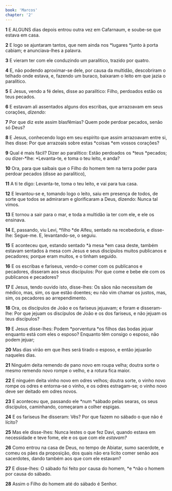 ```yaml
---
book: 'Marcos'
chapter: '2'
---
```


**1** E ALGUNS dias depois entrou outra vez em Cafarnaum, e soube-se que estava em casa.

**2** E logo se ajuntaram tantos, que nem ainda nos *lugares *junto à porta cabiam; e anunciava-lhes a palavra.

**3** E vieram ter com ele conduzindo um paralítico, trazido por quatro.

**4** E, não podendo aproximar-se dele, por causa da multidão, descobriram o telhado onde estava, e, fazendo um buraco, baixaram o leito em que jazia o paralítico.

**5** E Jesus, vendo a fé deles, disse ao paralítico: Filho, perdoados estão os teus pecados.

**6** E estavam ali assentados alguns dos escribas, que arrazoavam em seus corações, _dizendo:_

**7** Por que diz este assim blasfêmias? Quem pode perdoar pecados, senão só Deus?

**8** E Jesus, conhecendo logo em seu espírito que assim arrazoavam entre si, lhes disse: Por que arrazoais sobre estas *coisas *em vossos corações?

**9** Qual é mais fácil? Dizer ao paralítico: Estão perdoados os *teus *pecados; ou dizer-*lhe: *Levanta-te, e toma o teu leito, e anda?

**10** Ora, para que saibais que o Filho do homem tem na terra poder para perdoar pecados (disse ao paralítico),

**11** A ti te digo: Levanta-te, toma o teu leito, e vai para tua casa.

**12** E levantou-se e, tomando logo o leito, saiu em presença de todos, de sorte que todos se admiraram e glorificaram a Deus, dizendo: Nunca tal vimos.

**13** E tornou a sair para o mar, e toda a multidão ia ter com ele, e ele os ensinava.

**14** E, passando, viu Levi, *filho *de Alfeu, sentado na recebedoria, e disse-lhe: Segue-me. E, levantando-se, o seguiu.

**15** E aconteceu que, estando sentado *à mesa *em casa deste, também estavam sentados à mesa com Jesus e seus discípulos muitos publicanos e pecadores; porque eram muitos, e o tinham seguido.

**16** E os escribas e fariseus, vendo-o comer com os publicanos e pecadores, disseram aos seus discípulos: Por que come e bebe ele com os publicanos e pecadores?

**17** E Jesus, tendo ouvido isto, disse-lhes: Os sãos não necessitam de médico, mas, sim, os que estão doentes; eu não vim chamar os justos, mas, sim, os pecadores ao arrependimento.

**18** Ora, os discípulos de João e os fariseus jejuavam; e foram e disseram-lhe: Por que jejuam os discípulos de João e os dos fariseus, e não jejuam os teus discípulos?

**19** E Jesus disse-lhes: Podem *porventura *os filhos das bodas jejuar enquanto está com eles o esposo? Enquanto têm consigo o esposo, não podem jejuar;

**20** Mas dias virão em que lhes será tirado o esposo, e então jejuarão naqueles dias.

**21** Ninguém deita remendo de pano novo em roupa velha; doutra sorte o mesmo remendo novo rompe o velho, e a rotura fica maior.

**22** E ninguém deita vinho novo em odres velhos; doutra sorte, o vinho novo rompe os odres e entorna-se o vinho, e os odres estragam-se; o vinho novo deve ser deitado em odres novos.

**23** E aconteceu que, passando ele *num *sábado pelas searas, os seus discípulos, caminhando, começaram a colher espigas.

**24** E os fariseus lhe disseram: Vês? Por que fazem no sábado o que não é lícito?

**25** Mas ele disse-lhes: Nunca lestes o que fez Davi, quando estava em necessidade e teve fome, ele e os que com ele _estavam?_

**26** Como entrou na casa de Deus, no tempo de Abiatar, sumo sacerdote, e comeu os pães da proposição, dos quais não era lícito comer senão aos sacerdotes, dando também aos que com ele estavam?

**27** E disse-lhes: O sábado foi feito por causa do homem, *e *não o homem por causa do sábado.

**28** Assim o Filho do homem até do sábado é Senhor.
